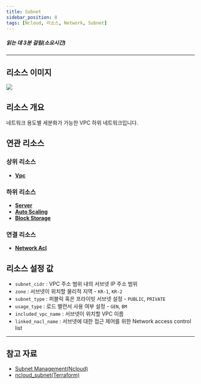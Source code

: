 ```yaml
---
title: Subnet
sidebar_position: 0
tags: [Ncloud, 리소스, Network, Subnet]
---
```





##### 읽는 데 3분 걸림(소요시간)

---

## 리소스 이미지

<img src={icon} />

## 리소스 개요

네트워크 용도별 세분화가 가능한 VPC 하위 네트워크입니다.

## 연관 리소스

### 상위 리소스

-   [**Vpc**](https://docs.cstudio.app/docs/resource/ncloud/Network/Vpc)

### 하위 리소스

-   [**Server**](https://docs.cstudio.app/docs/resource/ncloud/Compute/Server)
-   [**Auto Scaling**](https://docs.cstudio.app/docs/resource/ncloud/Compute/AutoScaling)
-   [**Block Storage**](https://docs.cstudio.app/docs/resource/ncloud/Compute/BlockStorage)

### 연결 리소스

-   [**Network Acl**](https://docs.cstudio.app/docs/resource/ncloud/Network/NetworkAcl)

## 리소스 설정 값

-   `subnet_cidr` : VPC 주소 범위 내의 서브넷 IP 주소 범위
-   `zone` : 서브넷이 위치할 물리적 지역 - `KR-1`, `KR-2`
-   `subnet_type` : 퍼블릭 혹은 프라이빗 서브넷 설정 - `PUBLIC`, `PRIVATE`
-   `usage_type` : 로드 밸런서 사용 여부 설정 - `GEN`, `BM`
-   `included_vpc_name` : 서브넷이 위치할 VPC 이름
-   `linked_nacl_name` : 서브넷에 대한 접근 제어를 위한 Network access control list

---

## 참고 자료

-   [Subnet Management(Ncloud)](https://guide.ncloud-docs.com/docs/vpc-subnetmanage-vpc)
-   [ncloud_subnet(Terraform)](https://registry.terraform.io/providers/NaverCloudPlatform/ncloud/latest/docs/resources/subnet)
